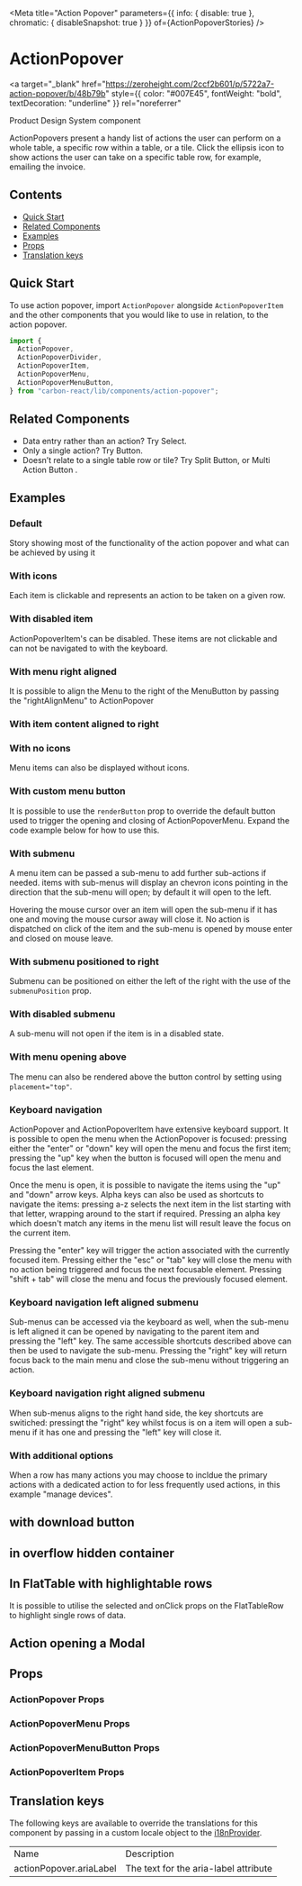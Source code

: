 


<Meta
  title="Action Popover"
  parameters={{ info: { disable: true }, chromatic: { disableSnapshot: true } }}
  of={ActionPopoverStories}
/>

# ActionPopover

<a
  target="_blank"
  href="https://zeroheight.com/2ccf2b601/p/5722a7-action-popover/b/48b79b"
  style={{ color: "#007E45", fontWeight: "bold", textDecoration: "underline" }}
  rel="noreferrer"
>
  Product Design System component
</a>

ActionPopovers present a handy list of actions the user can perform on a whole table, a specific row within a table, or a tile.
Click the ellipsis icon to show actions the user can take on a specific table row, for example, emailing the invoice.

## Contents

- [Quick Start](#quick-start)
- [Related Components](#related-components)
- [Examples](#examples)
- [Props](#props)
- [Translation keys](#translation-keys)

## Quick Start

To use action popover, import `ActionPopover` alongside `ActionPopoverItem` and the other components that you would like to use in relation,
to the action popover.

```javascript
import {
  ActionPopover,
  ActionPopoverDivider,
  ActionPopoverItem,
  ActionPopoverMenu,
  ActionPopoverMenuButton,
} from "carbon-react/lib/components/action-popover";
```

## Related Components

- Data entry rather than an action? <LinkTo kind='Select' story='default-story'>Try Select</LinkTo>.
- Only a single action? <LinkTo kind='Button' story='primary'>Try Button</LinkTo>.
- Doesn’t relate to a single table row or tile? <LinkTo kind='Split Button' story='default'>Try Split Button</LinkTo>, or
  <LinkTo kind="Multi Action Button" story="default">
    Multi Action Button
  </LinkTo>
  .

## Examples

### Default

Story showing most of the functionality of the action popover and what can be achieved by using it

<Canvas name="default" of={ActionPopoverStories.Default} />

### With icons

Each item is clickable and represents an action to be taken on a given row.

<Canvas name="with icons" of={ActionPopoverStories.Icons} />

### With disabled item

ActionPopoverItem&apos;s can be disabled. These items are not clickable and can not be navigated to with the keyboard.

<Canvas name="with disabled item" of={ActionPopoverStories.DisabledItems} />

### With menu right aligned

It is possible to align the Menu to the right of the MenuButton by passing the &quot;rightAlignMenu&quot; to ActionPopover

<Canvas
  name="with menu right aligned"
  of={ActionPopoverStories.MenuRightAligned}
/>

### With item content aligned to right

<Canvas
  name="with item content aligned to right"
  of={ActionPopoverStories.ContentAlignedRight}
/>

### With no icons

Menu items can also be displayed without icons.

<Canvas name="with no icons" of={ActionPopoverStories.NoIcons} />

### With custom menu button

It is possible to use the `renderButton` prop to override the default button used to trigger the opening and closing of
ActionPopoverMenu. Expand the code example below for how to use this.

<Canvas
  name="with custom menu button"
  of={ActionPopoverStories.CustomMenuButton}
/>

### With submenu

A menu item can be passed a sub-menu to add further sub-actions if needed. items with sub-menus will display an chevron
icons pointing in the direction that the sub-menu will open; by default it will open to the left.

Hovering the mouse cursor over an item will open the sub-menu if it has one and moving the mouse cursor away will
close it. No action is dispatched on click of the item and the sub-menu is opened by mouse enter and closed on mouse
leave.

<Canvas name="with submenu" of={ActionPopoverStories.Submenu} />

### With submenu positioned to right

Submenu can be positioned on either the left of the right with the use of the `submenuPosition` prop.

<Canvas
  name="with submenu positioned to right"
  of={ActionPopoverStories.SubmenuPositionedRight}
/>

### With disabled submenu

A sub-menu will not open if the item is in a disabled state.

<Canvas
  name="with disabled submenu"
  of={ActionPopoverStories.DisabledSubmenu}
/>

### With menu opening above

The menu can also be rendered above the button control by setting using `placement="top"`.

<Canvas
  name="with menu opening above"
  of={ActionPopoverStories.MenuOpeningAbove}
/>

### Keyboard navigation

ActionPopover and ActionPopoverItem have extensive keyboard support. It is possible to open the menu when the
ActionPopover is focused: pressing either the "enter" or "down" key will open the menu and focus the first item;
pressing the "up" key when the button is focused will open the menu and focus the last element.

Once the menu is open, it is possible to navigate the items using the "up" and "down" arrow keys. Alpha keys can also
be used as shortcuts to navigate the items: pressing a-z selects the next item in the list starting with that letter,
wrapping around to the start if required. Pressing an alpha key which doesn't match any items in the menu list will
result leave the focus on the current item.

Pressing the "enter" key will trigger the action associated with the currently focused item. Pressing either the "esc"
or "tab" key will close the menu with no action being triggered and focus the next focusable element. Pressing
"shift + tab" will close the menu and focus the previously focused element.

<Canvas
  name="keyboard navigation"
  of={ActionPopoverStories.KeyboardNavigation}
/>

### Keyboard navigation left aligned submenu

Sub-menus can be accessed via the keyboard as well, when the sub-menu is left aligned it can be opened by navigating to
the parent item and pressing the "left" key. The same accessible shortcuts described above can then be used to navigate
the sub-menu. Pressing the "right" key will return focus back to the main menu and close the sub-menu without
triggering an action.

<Canvas
  name="keyboard navigation left aligned submenu"
  of={ActionPopoverStories.KeyboardNavigationLeftAlignedSubmenu}
/>

### Keyboard navigation right aligned submenu

When sub-menus aligns to the right hand side, the key shortcuts are switiched: pressingt the "right" key whilst focus
is on a item will open a sub-menu if it has one and pressing the "left" key will close it.

<Canvas
  name="keyboard navigation right aligned submenu"
  of={ActionPopoverStories.KeyboardNavigationRightAlignedSubmenu}
/>

### With additional options

When a row has many actions you may choose to incldue the primary actions with a dedicated action to for less frequently
used actions, in this example "manage devices".

<Canvas
  name="with additional options"
  of={ActionPopoverStories.AdditionalOptions}
/>

## with download button

<Canvas name="with download button" of={ActionPopoverStories.DownloadButton} />

## in overflow hidden container

<Canvas
  name="in overflow hidden container"
  of={ActionPopoverStories.InOverflowHiddenContainer}
/>

## In FlatTable with highlightable rows

It is possible to utilise the selected and onClick props on the FlatTableRow to highlight single rows of data.

<Canvas name="in FlatTable" of={ActionPopoverStories.InFlatTable} />

## Action opening a Modal

<Canvas name="opening a modal" of={ActionPopoverStories.OpeningAModal} />

## Props

### ActionPopover Props

<ArgTypes of={ActionPopoverStories} />

### ActionPopoverMenu Props

<ArgTypes of={ActionPopoverMenuStories} />

### ActionPopoverMenuButton Props

<ArgTypes of={ActionPopoverMenuButtonStories} />

### ActionPopoverItem Props

<ArgTypes of={ActionPopoverItemStories} />

## Translation keys

The following keys are available to override the translations for this component by passing in a custom locale object
to the [i18nProvider](https://carbon.sage.com/?path=/story/documentation-i18n--page).

<table width="100%">
  <tr>
    <td>Name</td>
    <td>Description</td>
  </tr>
  <tr>
    <td>actionPopover.ariaLabel</td>
    <td>The text for the aria-label attribute</td>
  </tr>
</table>
